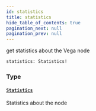 ```yaml
---
id: statistics
title: statistics
hide_table_of_contents: true
pagination_next: null
pagination_prev: null
---
```



get statistics about the Vega node

```graphql
statistics: Statistics!
```


### Type

#### [`Statistics`](/docs/testnet/graphql/objects/statistics)

Statistics about the node




